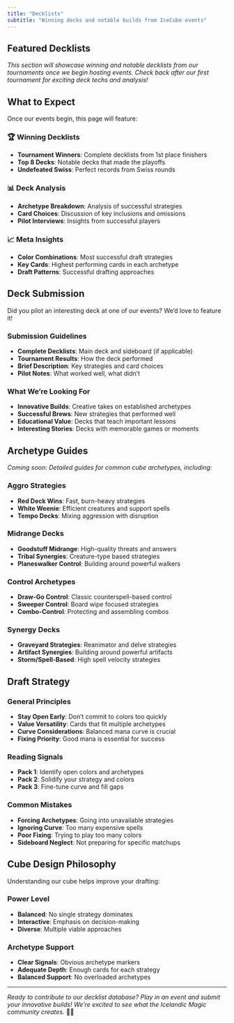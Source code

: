 ```yaml
---
title: "Decklists"
subtitle: "Winning decks and notable builds from IceCube events"
---
```


## Featured Decklists

*This section will showcase winning and notable decklists from our tournaments once we begin hosting events. Check back after our first tournament for exciting deck techs and analysis!*

## What to Expect

Once our events begin, this page will feature:

### 🏆 Winning Decklists
- **Tournament Winners**: Complete decklists from 1st place finishers
- **Top 8 Decks**: Notable decks that made the playoffs
- **Undefeated Swiss**: Perfect records from Swiss rounds

### 📊 Deck Analysis
- **Archetype Breakdown**: Analysis of successful strategies
- **Card Choices**: Discussion of key inclusions and omissions
- **Pilot Interviews**: Insights from successful players

### 📈 Meta Insights
- **Color Combinations**: Most successful draft strategies
- **Key Cards**: Highest performing cards in each archetype
- **Draft Patterns**: Successful drafting approaches

## Deck Submission

Did you pilot an interesting deck at one of our events? We'd love to feature it!

### Submission Guidelines
- **Complete Decklists**: Main deck and sideboard (if applicable)
- **Tournament Results**: How the deck performed
- **Brief Description**: Key strategies and card choices
- **Pilot Notes**: What worked well, what didn't

### What We're Looking For
- **Innovative Builds**: Creative takes on established archetypes
- **Successful Brews**: New strategies that performed well
- **Educational Value**: Decks that teach important lessons
- **Interesting Stories**: Decks with memorable games or moments

## Archetype Guides

*Coming soon: Detailed guides for common cube archetypes, including:*

### Aggro Strategies
- **Red Deck Wins**: Fast, burn-heavy strategies
- **White Weenie**: Efficient creatures and support spells
- **Tempo Decks**: Mixing aggression with disruption

### Midrange Decks
- **Goodstuff Midrange**: High-quality threats and answers
- **Tribal Synergies**: Creature-type based strategies
- **Planeswalker Control**: Building around powerful walkers

### Control Archetypes
- **Draw-Go Control**: Classic counterspell-based control
- **Sweeper Control**: Board wipe focused strategies
- **Combo-Control**: Protecting and assembling combos

### Synergy Decks
- **Graveyard Strategies**: Reanimator and delve strategies
- **Artifact Synergies**: Building around powerful artifacts
- **Storm/Spell-Based**: High spell velocity strategies

## Draft Strategy

### General Principles
- **Stay Open Early**: Don't commit to colors too quickly
- **Value Versatility**: Cards that fit multiple archetypes
- **Curve Considerations**: Balanced mana curve is crucial
- **Fixing Priority**: Good mana is essential for success

### Reading Signals
- **Pack 1**: Identify open colors and archetypes
- **Pack 2**: Solidify your strategy and colors
- **Pack 3**: Fine-tune curve and fill gaps

### Common Mistakes
- **Forcing Archetypes**: Going into unavailable strategies
- **Ignoring Curve**: Too many expensive spells
- **Poor Fixing**: Trying to play too many colors
- **Sideboard Neglect**: Not preparing for specific matchups

## Cube Design Philosophy

Understanding our cube helps improve your drafting:

### Power Level
- **Balanced**: No single strategy dominates
- **Interactive**: Emphasis on decision-making
- **Diverse**: Multiple viable approaches

### Archetype Support
- **Clear Signals**: Obvious archetype markers
- **Adequate Depth**: Enough cards for each strategy
- **Balanced Support**: No overloaded archetypes

---

*Ready to contribute to our decklist database? Play in an event and submit your innovative builds! We're excited to see what the Icelandic Magic community creates.* 🧊📝
